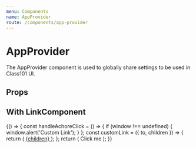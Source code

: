 ```yaml
---
menu: Components
name: AppProvider
route: /components/app-provider
---
```



# AppProvider

The AppProvider component is used to globally share settings to be used in Class101 UI.

## Props

<Props of={AppProvider} />

## With LinkComponent

<Playground>
  {() => {
    const handleAchoreClick = () => {
      if (window !== undefined) {
        window.alert('Custom Link');
      }
    };
    const customLink = ({ to, children }) => {
      return (
        <a href={to} onClick={handleAchoreClick}>
          {children}
        </a>
      );
    };
    return (
      <AppProvider linkComponent={customLink}>
        <AnchorButton to="/">Click me</AnchorButton>
      </AppProvider>
    );
  }}
</Playground>
